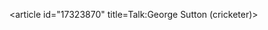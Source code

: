 <article id="17323870" title=Talk:George Sutton (cricketer)>
	<talkpage id="17323870" title="Talk:George Sutton (cricketer)">
{{WikiProject Biography
|living=no
|class=Stub
|listas=Sutton, George
|auto=yes
}}
{{WikiProject Cricket|class=stub|importance=low}}
	</talkpage>
</article>